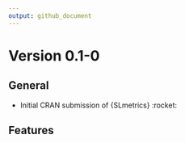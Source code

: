 ```yaml
---
output: github_document
---
```


# Version 0.1-0

## General

* Initial CRAN submission of {SLmetrics} :rocket:

## Features


